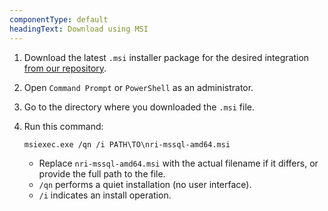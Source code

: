 ```yaml
---
componentType: default
headingText: Download using MSI
---
```


1. Download the latest `.msi` installer package for the desired integration [from our repository](https://download.newrelic.com/infrastructure_agent/windows/integrations/).

2. Open `Command Prompt` or `PowerShell` as an administrator.

3. Go to the directory where you downloaded the `.msi` file.

4. Run this command:

   ```shell
   msiexec.exe /qn /i PATH\TO\nri-mssql-amd64.msi
   ```
   - Replace `nri-mssql-amd64.msi` with the actual filename if it differs, or provide the full path to the file.
   - `/qn` performs a quiet installation (no user interface).
   - `/i` indicates an install operation.